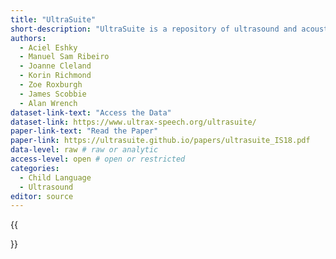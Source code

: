 ```yaml
---
title: "UltraSuite"
short-description: "UltraSuite is a repository of ultrasound and acoustic data from child speech therapy sessions."
authors:
  - Aciel Eshky
  - Manuel Sam Ribeiro
  - Joanne Cleland
  - Korin Richmond
  - Zoe Roxburgh
  - James Scobbie
  - Alan Wrench
dataset-link-text: "Access the Data"
dataset-link: https://www.ultrax-speech.org/ultrasuite/
paper-link-text: "Read the Paper"
paper-link: https://ultrasuite.github.io/papers/ultrasuite_IS18.pdf
data-level: raw # raw or analytic
access-level: open # open or restricted
categories:
  - Child Language
  - Ultrasound
editor: source
---
```


{{<meta short-description>}}
